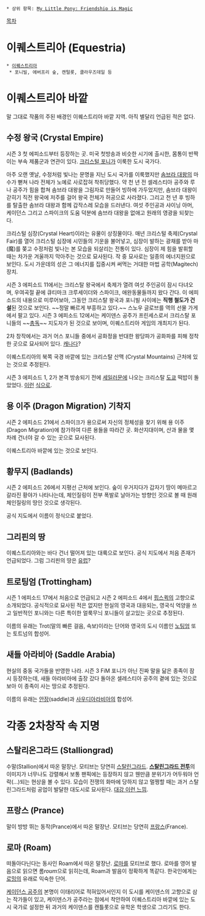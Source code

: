  * 상위 항목: [[My Little Pony: Friendship is Magic]]

[[목차]]
= 이퀘스트리아 (Equestria) =
 * [[이퀘스트리아]]
  * 포니빌, 에버프리 숲, 캔털롯, 클라우즈데일 등

= 이퀘스트리아 바깥 =
말 그대로 작품의 주된 배경인 이퀘스트리아 바깥 지역. 아직 별달리 언급된 적은 없다.

== 수정 왕국 (Crystal Empire) ==
시즌 3 첫 에피소드부터 등장하는 곳. 미국 첫방송과 비슷한 시기에 출시한, 몸통이 반짝이는 부속 제품군과 연관이 있다. [[My Little Pony: Friendship is Magic/설정#s-1.1.5|크리스털 포니]]가 이룩한 도시 국가다.

아주 오랜 옛날, 수정처럼 빛나는 문명을 지닌 도시 국가를 이룩했지만 [[My Little Pony: Friendship is Magic/강적#s-5|솜브라 대왕]]의 마수가 뻗쳐 나라 전체가 노예로 사로잡혀 착취당했다. 약 천 년 전 셀레스티아 공주와 루나 공주가 힘을 합쳐 솜브라 대왕을 그림자로 만들어 빙하에 가두었지만, 솜브라 대왕이 갇히기 직전 왕국에 저주를 걸어 왕국 전체가 허공으로 사라졌다. 그리고 천 년 후 빙하를 탈출한 솜브라 대왕과 함께 갑작스레 모습을 드러낸다. 여섯 주인공과 샤이닝 아머, 케이던스 그리고 스파이크의 도움 덕분에 솜브라 대왕을 없애고 원래의 영광을 되찾는다.

크리스털 심장(Crystal Heart)이라는 유물이 상징물이다. 매년 크리스털 축제(Crystal Fair)를 열어 크리스털 심장에 시민들의 기운을 불어넣고, 심장이 발하는 광채를 받아 마(魔)를 쫒고 수정처럼 빛나는 본 모습을 되살리는 전통이 있다. 심장이 제 힘을 발휘할 때는 차가운 겨울까지 막아주는 것으로 묘사된다. 작 중 묘사로는 일종의 에너지원으로 보인다. 도시 가운데의 성은 그 에너지를 집중시켜 써먹는 거대한 마법 공학(Magitech) 장치.

시즌 3 에피소드 11에서는 크리스탈 왕국에서 축제가 열려 여섯 주인공이 잠시 다녀오며, 우여곡절 끝에 큐티마크 크루세이더와 스파이크, 애완동물들까지 왔다 간다. 이 에피소드의 내용으로 미루어보아, 그동안 크리스탈 왕국과 포니빌 사이에는 '''직행 철도가 건설'''된 것으로 보인다. ~~정말 빠르게 부흥하고 있다.~~ 스노우 글로브를 역의 선물 가게에서 팔고 있다.
시즌 3 에피소드 12에서는 케이덴스 공주가 프린세스로서 크리스탈 포니들의 ~~[[총독]]~~ 지도자가 된 것으로 보이며, 이퀘스트리아 게임의 개최지가 된다.

2차 창작에서는 과거 어스 포니들 중에서 공화정을 반대한 왕당파가 공화파를 피해 정착한 곳으로 묘사되어 있다. [[캐나다]]?

이퀘스트리아의 북쪽 국경 바깥에 있는 크리스탈 산맥 (Crystal Mountains) 근처에 있는 것으로 추정된다.

시즌 3 에피소드 1, 2가 본격 방송되기 전에 [[세일러문]]에 나오는 크리스탈 [[도쿄]] 떡밥이 돌았었다. [http://i.imgur.com/0mz0J.jpg 이런] [http://sailormoonnews.com/2012/11/12/is-my-little-ponys-crystal-empire-inspired-by-sailor-moons-crystal-tokyo/ 식으로].

== 용 이주 (Dragon Migration) 기착지 ==
시즌 2 에피소드 21에서 스파이크가 용으로써 자신의 정체성을 찾기 위해 용 이주(Dragon Migration)에 참가하여 다른 용들을 따라간 곳. 화산지대이며, 산과 물을 몇 차례 건너야 갈 수 있는 곳으로 묘사된다.

이퀘스트리아 바깥에 있는 것으로 보인다.

== 황무지 (Badlands) ==
시즌 2 에피소드 26에서 지평선 근처에 보인다. 숲이 우거지다가 갑자기 땅이 메마르고 갈라진 황야가 나타나는데, 체인질링이 전부 폭발로 날아가는 방향인 것으로 볼 때 원래 체인질링의 땅인 것으로 생각된다.

공식 지도에서 이름이 정식으로 붙었다.

== 그리핀의 땅 ==
이퀘스트리아와는 바다 건너 떨어져 있는 대륙으로 보인다. 공식 지도에서 처음 존재가 언급되었다. 그럼 그리핀의 땅은 [[유럽]]?

== 트로팅엄 (Trottingham) ==
시즌 1 에피소드 17에서 처음으로 언급되고 시즌 2 에피소드 4에서 [[My Little Pony: Friendship is Magic/기타 조연#s-12|핍스퀵]]의 고향으로 소개되었다. 공식적으로 묘사된 적은 없지만 현실의 영국과 대응되는, 영국식 억양을 쓰고 일반적인 포니와는 다른 특이한 얼룩무늬 포니들이 살고있는 곳으로 추정된다.

이름의 유래는 Trot(말의 빠른 걸음, 속보)이라는 단어와 영국의 도시 이름인 [[노팅엄]] 또는 토트넘의 합성어.

== 새들 아라비아 (Saddle Arabia) ==
현실의 중동 국가들을 반영한 나라. 시즌 3 FiM 포니가 아닌 진짜 말을 닮은 종족이 잠시 등장하는데, 새들 아라비아에 출장 갔다 돌아온 셀레스티아 공주의 곁에 있는 것으로 보아 이 종족이 사는 땅으로 추정된다.

이름의 유래는 [[안장]](saddle)과 [[사우디아라비아]]의 합성어.

= 각종 2차창작 속 지명 =
== 스탈리온그라드 (Stalliongrad) ==
수말(Stallion)에서 따온 말장난. 모티브는 당연히 [[스탈린그라드]]. '''[[스탈린그라드 전투]]'''의 이미지가 너무나도 강렬해서 보통 팬픽에는 등장하지 않고 웬만큼 분위기가 어두워야 언락(...)되는 현상을 볼 수 있다. 모습이 전쟁의 화마에 당하지 않고 멀쩡할 때는 과거 스탈린그라드처럼 공업이 발달한 대도시로 묘사된다. [http://th03.deviantart.net/fs71/PRE/f/2012/124/b/0/battle_of_stalliongrad__request__by_thiscrispykat-d4yi6ze.jpg 대강 이런 느낌].

== 프랑스 (Prance) ==
말이 방방 뛰는 동작(Prance)에서 따온 말장난. 모티브는 당연히 [[프랑스]](France).

== 로마 (Roam) ==
떠돌아다닌다는 동사인 Roam에서 따온 말장난. [[로마]]를 모티브로 했다. 로마를 영어 발음으로 읽으면 롬''roʊm''으로 읽히는데, Roam과 발음이 정확하게 똑같다. 한국인에게는 [[로밍]]의 유래로 익숙한 단어.

[[케이던스 공주]]의 본명이 이태리어로 적혀있어서인지 이 도시를 케이덴스의 고향으로 삼는 작가들이 있고, 케이덴스가 공주라는 점에서 착안하여 이퀘스트리아 바깥에 있는 도시 국가로 설정한 뒤 과거의 케이덴스를 캔틀롯으로 유학온 학생으로 그리기도 한다.
